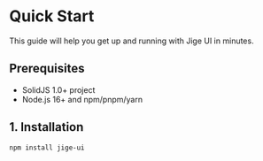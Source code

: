 # Quick Start

This guide will help you get up and running with Jige UI in minutes.

## Prerequisites

- SolidJS 1.0+ project
- Node.js 16+ and npm/pnpm/yarn

## 1. Installation

```bash
npm install jige-ui
```
